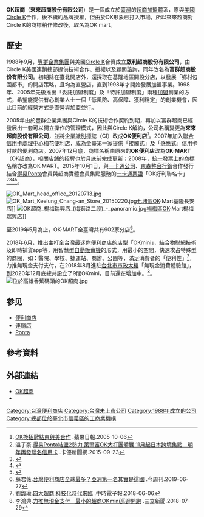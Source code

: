 {{Infobox Company
| company_name = 來來超商股份有限公司
| company_logo = [[File:OK_Taiwan.svg|150px]]
| company_name_en = OK mart
| company_type = [[股份有限公司|股份有限公司]]
| other_name = OK超商<br>OK mart
| company_slogan = OK超商 讓生活好OK!!
| foundation = {{birth_date|1988|5|12}}
| location = {{ROC-TW}}[[臺北市|臺北市]][[信義區_(臺北市)|信義區]]-{松}-德路97號地下一樓
| industry = 零售業
| products = 超級商店之經營<br/>煙酒、家庭用品零售
| revenue = 
| operating_income = 
| num_employees = 650人
| parent = [[豐群企業集團|豐群企業集團]]
| divisions = 
| subsid = 來來物流股份有限公司
| capital = [[新臺幣|新台幣]]10.0億元（2011年6月）
| market_value = 
| accounting_period = 每年12月（月制會計年度）
| major_shareholder = 
| homepage = {{URL|http://www.okmart.com.tw/}}
| footnotes = 
| traded_as = 非上市
| local_code_name = TW
| local_code = 22853565
| predecessor = 眾利超商股份有限公司、富群超商股份有限公司
| key_people = [[董事長|董事長]]：張宏碩<br/>[[總經理|總經理]]：魏國志
| profit = 
| P/E ratio = 
| earnings_per_share = 
| net_asset_value = 
}}

'''OK超商'''（'''來來超商股份有限公司'''）是一個成立於[[臺灣|臺灣]]的[[超商|超商]][[加盟|加盟]]體系，原與[[美國|美國]][[OK便利店|Circle K]]合作，後不續約品牌授權，但由於OK形象已打入市場，所以來來超商對Circle K的商標稍作修改後，取名為OK mart。

== 歷史 ==
1988年9月，[[豐群企業集團|豐群企業集團]]與美國[[OK便利店|Circle K]]合資成立'''眾利超商股份有限公司'''，由Circle K美國連鎖總部提供技術合作、授權以及顧問諮詢，同年改名為'''富群超商股份有限公司'''。初期除在臺北開店外，還採取在基隆地區開設分店，以發展「鄉村包圍都市」的開店策略，且均為直營店，直到1998年才開始發展加盟事業。1998年、2005年先後推出「委託加盟制度」及「特許加盟制度」兩種[[加盟|加盟]]創業的方式，希望能提供有心創業人士一個「低風險、高保障、獲利穩定」的創業機會，因此目前的經營方式是直營與加盟並行。

2005年由於豐群企業集團與Circle K的技術合作契約到期，再加以富群超商已經發展出一套可以獨立操作的管理模式，因此與Circle K解約，公司名稱變更為'''來來超商股份有限公司'''，並將[[企業識別標誌|企業識別標誌]]（CI）改成'''OK便利店'''<ref>[http://www.appledaily.com.tw/appledaily/article/finance/20051006/2106879/ OK換招牌結束與美合作] {{Wayback|url=http://www.appledaily.com.tw/appledaily/article/finance/20051006/2106879/ |date=20151222093105 }}.蘋果日報.2005-10-06</ref>。2007年加入[[聯合信用卡處理中心|聯合信用卡處理中心]]梅花便利店，成為全臺第一家提供「接觸式」及「感應式」信用卡付款的便利商店。2007年12月底，商標名稱由原來的'''OK便利店'''改為'''OK·MART'''（OK超商），相關店舖的招牌也於月底前完成更新；2008年，[[統一發票_(臺灣)|統一發票]]上的商標名稱亦改為OK·MART。2015年10月1日，與[[一卡通公司|一卡通公司]]、[[東森整合行銷|東森整合行銷]]合作發行結合[[得易Ponta|得易Ponta]]會員與超商實體會員集點服務的[[一卡通_(台灣)|一卡通票證]]「OK好利聯名卡」<ref>溫子豪.[http://www.cardu.com.tw/news/detail.php?nt_pk=8&ns_pk=27483 得易Ponta結盟2勢力 萊爾富OK大打團體戰 11月起日本跨境集點　明年再發聯名信用卡] {{Wayback|url=http://www.cardu.com.tw/news/detail.php?nt_pk=8&ns_pk=27483 |date=20151006055456 }}.卡優新聞網.2015-09-23</ref><ref>{{cite web |url= https://www.i-pass.com.tw/News/Detail/396 |title= 2015年虛實整合再進化！OK超商、得易Ponta、一卡通三方跨界合作！ |publisher= [[一卡通票證公司|一卡通票證公司]] |accessdate= 2015-10-30 |date= 2015-10-01 |archive-date= 2015-12-22 |archive-url= https://web.archive.org/web/20151222081553/https://www.i-pass.com.tw/News/Detail/396 |dead-url= no }}</ref><ref>{{cite web |url=http://www.okmart.com.tw/member_okgocard |title=OK好利聯名卡 |publisher='''OK超商''' |accessdate=2015-10-30 |date=2015-10-01 |archive-date=2015-11-03 |archive-url=https://web.archive.org/web/20151103195552/http://www.okmart.com.tw/member_okgocard |dead-url=no }}</ref><ref>{{cite news|url=http://news.cnyes.com/20151001/20151001201145599468810.shtml|title=東森得易Ponta結盟一卡通、OK超商 搶小額支付市場|author=王莞甯|date=2015-10-01|accessdate=2015-10-05|publisher=鉅亨網}}</ref>。

[[File:OK_Mart_head_office_20120713.jpg|thumb]]
[[File:OK_Mart_Keelung_Chang-an_Store_20150220.jpg|thumb]][[七堵區|七堵區]]OK·Mart基隆長安店]]
[[File:OK超商_楊梅瑞興店_(梅獅路二段)_-_panoramio.jpg|thumb]][[楊梅區|楊梅區]]OK·Mart楊梅瑞興店]]

至2019年5月為止，OK·MART全臺灣共有902家分店<ref>蘇君薇.[https://www.businesstoday.com.tw/article/category/80392/post/201906270026/台灣便利商店全球最多？答案其實是亞洲這一國 台灣便利商店全球最多？亞洲第一名其實是這國] {{Wayback|url=https://www.businesstoday.com.tw/article/category/80392/post/201906270026/%E5%8F%B0%E7%81%A3%E4%BE%BF%E5%88%A9%E5%95%86%E5%BA%97%E5%85%A8%E7%90%83%E6%9C%80%E5%A4%9A%EF%BC%9F%E7%AD%94%E6%A1%88%E5%85%B6%E5%AF%A6%E6%98%AF%E4%BA%9E%E6%B4%B2%E9%80%99%E4%B8%80%E5%9C%8B|date=20191020014721}}.今周刊.2019-06-27</ref>。

2018年6月，推出主打全台灣最迷你[[便利商店|便利商店]]的店型「OKmini」，結合[[物聯網|物聯網]]技術及即時補貨app等，用智慧型[[自動販賣機|自動販賣機]]的形式，用最小的空間，快速攻占特殊型的商圈，如：醫院、學校、捷運站、商辦、公園等，滿足消費者的「便利性」<ref>劉馥瑜.[http://www.chinatimes.com/newspapers/20180607000360-260204 四大超商 科技化時代來臨] {{Wayback|url=http://www.chinatimes.com/newspapers/20180607000360-260204 |date=20180730141804 }}.中時電子報.2018-06-06</ref>，力推無現金支付支付，在2018年8月進駐[[台北市市政大樓|台北市市政大樓]]「無現金消費體驗館」，到2020年12月底總共設立了9間OKmini，目前還在增加中。<ref>李鴻典.[https://www.setn.com/News.aspx?NewsID=409567 力推無現金支付　最小的超商OKmini巡迴開跑] {{Wayback|url=https://www.setn.com/News.aspx?NewsID=409567 |date=20190217104638 }}.三立新聞.2018-07-29</ref>。
[[File:位於高雄香蕉碼頭的OK超商.jpg|thumb]]

== 参见 ==
*[[便利商店|便利商店]]
*[[連鎖店|連鎖店]]
*[[Ponta|Ponta]]

==參考資料==
{{Reflist}}

== 外部連結 ==
{{Commons category|OK Mart}}
* [http://www.okmart.com.tw/ OK超商]{{Wayback|url=http://www.okmart.com.tw/ |date=20090105191027 }}{{zh-tw}}
* {{facebook|okmart.tw|OK超商}}

{{EasyCard}}
{{一卡通}}
{{HappyCash}}
{{台灣便利商店}}
[[Category:台灣便利商店|Category:台灣便利商店]]
[[Category:台灣未上市公司|Category:台灣未上市公司]]
[[Category:1988年成立的公司|Category:1988年成立的公司]]
[[Category:總部位於臺北市信義區的工商業機構|Category:總部位於臺北市信義區的工商業機構]]
